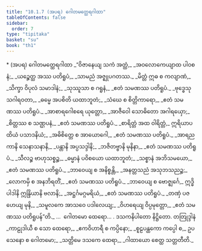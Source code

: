 ```yaml
---
title: "10.1.7 (အပရ) ဂေါတမတ္ထေရဂါထာ"
tableOfContents: false
sidebar:
  order: 7
type: "tipitaka"
basket: "su"
book: "th1"
---
```



<DynamicBreadcrumb />

<Paragraph type="center" book="th1">
* (အပရ) ဂေါတမတ္ထေရဂါထာ
</Paragraph>

<Division number="587" book="th1" e="ch" v="19" p="306">

<Paragraph number="896" type="verses" book="th1">
_“ဝိဇာနေယျ သကံ အတ္ထံ,_  
_အဝလောကေယျာထ ပါဝစနံ;_  
_ယဉ္စေတ္ထ အဿ ပတိရူပံ,_  
_သာမညံ အဇ္ဈုပဂတဿ._  

</Paragraph>

</Division>
<Division number="588" book="th1" e="ch" v="19" p="306">

<Paragraph number="897" type="verses" book="th1">
_မိတ္တံ ဣဓ စ ကလျာဏံ,_  
_သိက္ခာ ဝိပုလံ သမာဒါနံ;_  
_သုဿူသာ စ ဂရူနံ,_  
_ဧတံ သမဏဿ ပတိရူပံ._  

</Paragraph>

</Division>
<Division number="589" book="th1" e="ch" v="19" p="306">

<Paragraph number="898" type="verses" book="th1">
_ဗုဒ္ဓေသု သဂါရဝတာ,_  
_ဓမ္မေ အပစိတိ ယထာဘူတံ;_  
_သံဃေ စ စိတ္တိကာရော,_  
_ဧတံ သမဏဿ ပတိရူပံ._  

</Paragraph>

</Division>
<Division number="590" book="th1" e="ch" v="19" p="306">

<Paragraph number="899" type="verses" book="th1">
_အာစာရဂေါစရေ ယုတ္တော,_  
_အာဇီဝေါ သောဓိတော အဂါရယှော;_  
_စိတ္တဿ စ သဏ္ဌပနံ,_  
_ဧတံ သမဏဿ ပတိရူပံ._  

</Paragraph>

</Division>
<Division number="591" book="th1" e="ch" v="19" p="306">

<Paragraph number="900" type="verses" book="th1">
_စာရိတ္တံ အထ ဝါရိတ္တံ,_  
ဣရိယာပထိယံ ပသာဒနိယံ;_  
_အဓိစိတ္တေ စ အာယောဂေါ,_  
_ဧတံ သမဏဿ ပတိရူပံ._  

</Paragraph>

</Division>
<Division number="592" book="th1" e="ch" v="19" p="306">

<Paragraph number="901" type="verses" book="th1">
_အာရညကာနိ သေနာသနာနိ,_  
_ပန္တာနိ အပ္ပသဒ္ဒါနိ;_  
_ဘဇိတဗ္ဗာနိ မုနိနာ,_  
_ဧတံ သမဏဿ ပတိရူပံ._  

</Paragraph>

</Division>
<Division number="593" book="th1" e="ch" v="19" p="306">

<Paragraph number="902" type="verses" book="th1">
_သီလဉ္စ ဗာဟုသစ္စဉ္စ,_  
_ဓမ္မာနံ ပဝိစယော ယထာဘူတံ;_  
_သစ္စာနံ အဘိသမယော,_  
_ဧတံ သမဏဿ ပတိရူပံ._  

</Paragraph>

</Division>
<Division number="594" book="th1" e="ch" v="19" p="306">

<Paragraph number="903" type="verses" book="th1">
_ဘာဝေယျ စ အနိစ္စန္တိ,_  
_အနတ္တသညံ အသုဘသညဉ္စ;_  
_လောကမှိ စ အနဘိရတိံ,_  
_ဧတံ သမဏဿ ပတိရူပံ._  

</Paragraph>

</Division>
<Division number="595" book="th1" e="ch" v="19" p="306">

<Paragraph number="904" type="verses" book="th1">
_ဘာဝေယျ စ ဗောဇ္ဈင်္ဂေ,_  
ဣဒ္ဓိပါဒါနိ ဣန္ဒြိယာနိ ဗလာနိ;_  
_အဋ္ဌင်္ဂမဂ္ဂမရိယံ,_  
_ဧတံ သမဏဿ ပတိရူပံ._  

</Paragraph>

</Division>
<Division number="596" book="th1" e="ch" v="19" p="306">

<Paragraph number="905" type="verses" book="th1">
_တဏှံ ပဇဟေယျ မုနိ,_  
_သမူလကေ အာသဝေ ပဒါလေယျ;_  
_ဝိဟရေယျ ဝိပ္ပမုတ္တော,_  
_ဧတံ သမဏဿ ပတိရူပန်”တိ._  


</Paragraph>
</Division>

<Paragraph number="906" type="center" book="th1">
…  ဂေါတမော ထေရော… .



</Paragraph>

<Paragraph number="907" type="center" book="th1">
ဒသကနိပါတော နိဋ္ဌိတော.



</Paragraph>

<Paragraph number="908" type="center" book="th1">
တတြုဒ္ဒါနံ


</Paragraph>

<Paragraph number="909" type="verses" book="th1">
_ကာဠုဒါယီ စ သော ထေရော,_  
_ဧကဝိဟာရီ စ ကပ္ပိနော;_  
_စူဠပန္ထကော ကပ္ပေါ စ,_  
ဥပသေနော စ ဂေါတမော;_  
_သတ္တိမေ ဒသကေ ထေရာ,_  
_ဂါထာယော စေတ္ထ သတ္တတီတိ._
</Paragraph>